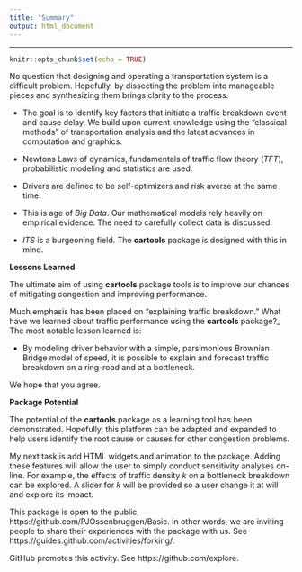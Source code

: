 ```yaml
---
title: "Summary"
output: html_document
---
```


***

```r
knitr::opts_chunk$set(echo = TRUE)
```

 

No question that designing and operating a transportation system is a difficult problem. Hopefully, by dissecting the problem into manageable pieces and synthesizing them  brings clarity to the process. 

* The goal is to identify key factors that initiate a traffic breakdown event and cause delay. We build upon current knowledge using the "classical methods" of transportation analysis and the latest advances in computation and graphics. 

* Newtons Laws of dynamics, fundamentals of traffic flow theory (_TFT_), probabilistic modeling and statistics are used.  

* Drivers are defined to be self-optimizers and risk averse at the same time. 

* This is age of _Big Data_. Our mathematical models rely heavily on empirical evidence. The need to carefully collect data is discussed. 

* _ITS_ is a burgeoning field. The __cartools__ package is designed with this in mind.


__Lessons Learned__

The ultimate aim of using __cartools__ package tools is to improve our chances of mitigating congestion and improving performance. 

Much emphasis has been placed on "explaining traffic breakdown." What have we learned about traffic performance using the __cartools__ package?_ The most notable lesson learned is:

* By modeling driver behavior with a simple, parsimonious  Brownian Bridge model of speed, it is possible to explain and forecast  traffic  breakdown on a ring-road and at a bottleneck.  

We hope that you agree.

__Package Potential__

The potential of the __cartools__ package as a learning tool has been demonstrated. Hopefully, this platform can be adapted and expanded to help users  identify the root cause or causes for other congestion problems. 

My next task is add HTML widgets and animation  to the package. Adding these features will allow the user to simply conduct sensitivity analyses on-line. For example, the effects of traffic density $k$ on a bottleneck breakdown can be explored. A slider for $k$ will be provided so a user change it at will and explore its impact. 

This package is open to the public, https://github.com/PJOssenbruggen/Basic. In other words, we are inviting people to share their experiences with the package with us. See https://guides.github.com/activities/forking/. 

GitHub promotes this activity. See https://github.com/explore. 


